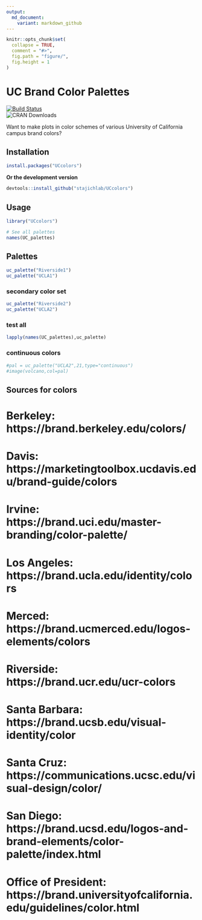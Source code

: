 ```yaml
---
output:
  md_document:
    variant: markdown_github
---
```


<!-- README.md is generated from README.Rmd. Please edit that file -->

```r
knitr::opts_chunk$set(
  collapse = TRUE,
  comment = "#>",
  fig.path = "figure/",
  fig.height = 1
)
```

# UC Brand Color Palettes
<!-- badges: start -->
[![Build Status](https://travis-ci.org/stajichlab/UCcolors.png)](https://travis-ci.org/stajichlab/UCcolors)  
![CRAN Downloads](http://cranlogs.r-pkg.org/badges/UCcolors)

  <!-- badges: end -->

Want to make plots in color schemes of various University of California campus brand colors?

## Installation

```r
install.packages("UCcolors")
```

__Or the development version__

```r
devtools::install_github("stajichlab/UCcolors")
```

## Usage

```r
library("UCcolors")

# See all palettes
names(UC_palettes)
```

## Palettes

```r
uc_palette("Riverside1")
uc_palette("UCLA1")

```

### secondary color set

```r
uc_palette("Riverside2")
uc_palette("UCLA2")
```
### test all
```r
lapply(names(UC_palettes),uc_palette)
```
### continuous colors
```r
#pal = uc_palette("UCLA2",21,type="continuous")
#image(volcano,col=pal)
```

## Sources for colors
# Berkeley: https://brand.berkeley.edu/colors/
# Davis: https://marketingtoolbox.ucdavis.edu/brand-guide/colors
# Irvine: https://brand.uci.edu/master-branding/color-palette/
# Los Angeles: https://brand.ucla.edu/identity/colors
# Merced: https://brand.ucmerced.edu/logos-elements/colors
# Riverside: https://brand.ucr.edu/ucr-colors
# Santa Barbara: https://brand.ucsb.edu/visual-identity/color
# Santa Cruz: https://communications.ucsc.edu/visual-design/color/
# San Diego: https://brand.ucsd.edu/logos-and-brand-elements/color-palette/index.html
# Office of President: https://brand.universityofcalifornia.edu/guidelines/color.html